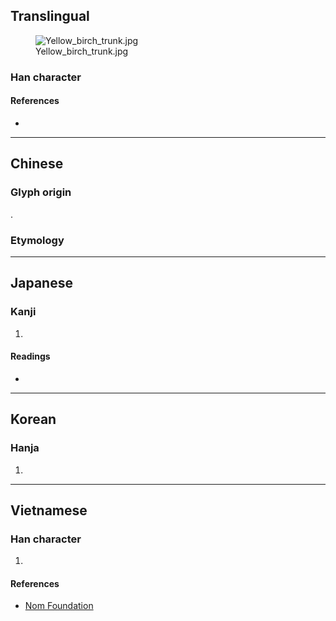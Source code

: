 {{character info/new}}
{{also|幹|干}}
==Translingual==
[[Image:Yellow birch trunk.jpg|thumb]]

===Han character===
{{Han char|rn=75|rad=木|as=10|sn=14|four=48494|canj=JJOD|ids=⿸⿰𠦝𠆢木}}

====References====
* {{Han ref|kx=0544.010|dkj=15257|dj=0931.200|hdz=21261.100|uh=69A6|ud=27046|bh=BA6D|bd=47725}}

----

==Chinese==

===Glyph origin===
{{Han etym}}
{{Han compound|倝|木|c1=p|c2=s|t2=tree|ls=psc}}.

===Etymology===
{{zh-see|幹|v|tree trunk}}

----

==Japanese==

===Kanji===
{{ja-kanji|grade=|rs=木10}}

# {{defn|lang=ja|sort=木10}}

====Readings====
* {{ja-readings|on=[[かん]] (kan)|kun=[[みき]] (miki)}}

----

==Korean==

===Hanja===
{{ko-hanja|hangeul=간|eumhun=|rv=gan|mr=kan|y=kan}}

# {{defn|lang=ko|sort=木10}}

----

==Vietnamese==

===Han character===
{{vi-readings|rs=木10| hanviet = cán}}

# {{defn|lang=vi|sort=木10}}

====References====
*[http://nomfoundation.org/common/nom_details.php?codepoint=69a6 Nom Foundation]